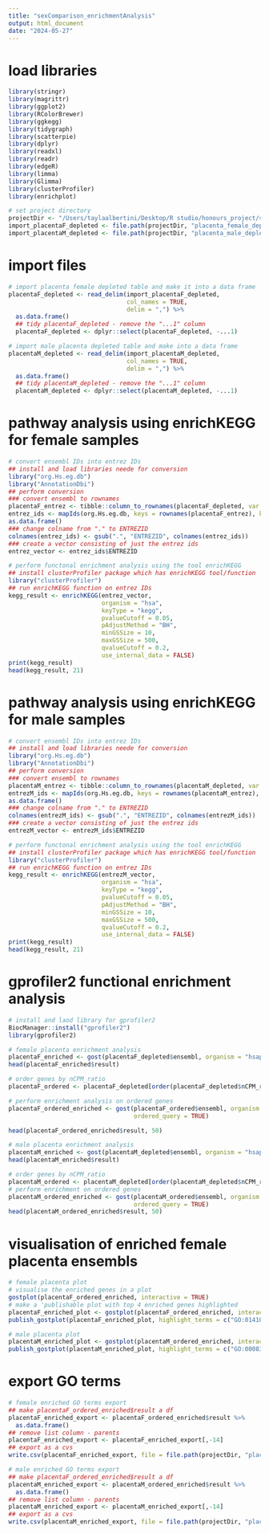 ```yaml
---
title: "sexComparison_enrichmentAnalysis"
output: html_document
date: "2024-05-27"
---
```


# load libraries
```r
library(stringr)
library(magrittr)
library(ggplot2)
library(RColorBrewer)
library(ggkegg)
library(tidygraph)
library(scatterpie)
library(dplyr)
library(readxl)
library(readr)
library(edgeR)
library(limma)
library(Glimma)
library(clusterProfiler)
library(enrichplot)

# set project directory
projectDir <- "/Users/taylaalbertini/Desktop/R studio/honours_project/sexSpecific_comparison/rawData"
import_placentaF_depleted <- file.path(projectDir, "placenta_female_depleted_annotated.csv")
import_placentaM_depleted <- file.path(projectDir, "placenta_male_depleted_annotated.csv")
```

# import files
```r
# import placenta female depleted table and make it into a data frame
placentaF_depleted <- read_delim(import_placentaF_depleted,
                                 col_names = TRUE,
                                 delim = ",") %>%
  as.data.frame() 
  ## tidy placentaF_depleted - remove the "...1" column
  placentaF_depleted <- dplyr::select(placentaF_depleted, -...1)

# import male placenta depleted table and make into a data frame
placentaM_depleted <- read_delim(import_placentaM_depleted,
                                 col_names = TRUE,
                                 delim = ",") %>%
  as.data.frame()
  ## tidy placentaM_depleted - remove the "...1" column
  placentaM_depleted <- dplyr::select(placentaM_depleted, -...1)
```

# pathway analysis using enrichKEGG for female samples
```r
# convert ensembl IDs into entrez IDs
## install and load libraries neede for conversion
library("org.Hs.eg.db")
library("AnnotationDbi")
## perform conversion
### convert ensembl to rownames
placentaF_entrez <- tibble::column_to_rownames(placentaF_depleted, var = "ensembl")
entrez_ids <- mapIds(org.Hs.eg.db, keys = rownames(placentaF_entrez), keytype="ENSEMBL", column = "ENTREZID") %>%
as.data.frame()
### change colname from "." to ENTREZID
colnames(entrez_ids) <- gsub(".", "ENTREZID", colnames(entrez_ids))
### create a vector consisting of just the entrez ids
entrez_vector <- entrez_ids$ENTREZID

# perform functonal enrichment analysis using the tool enrichKEGG
## install clusterProfiler package which has enrichKEGG tool/function
library("clusterProfiler")
## run enrichKEGG function on entrez IDs
kegg_result <- enrichKEGG(entrez_vector, 
                          organism = "hsa",
                          keyType = "kegg", 
                          pvalueCutoff = 0.05, 
                          pAdjustMethod = "BH",
                          minGSSize = 10, 
                          maxGSSize = 500, 
                          qvalueCutoff = 0.2, 
                          use_internal_data = FALSE)
print(kegg_result)
head(kegg_result, 21)
```

# pathway analysis using enrichKEGG for male samples
```r
# convert ensembl IDs into entrez IDs
## install and load libraries neede for conversion
library("org.Hs.eg.db")
library("AnnotationDbi")
## perform conversion
### convert ensembl to rownames
placentaM_entrez <- tibble::column_to_rownames(placentaM_depleted, var = "ensembl")
entrezM_ids <- mapIds(org.Hs.eg.db, keys = rownames(placentaM_entrez), keytype="ENSEMBL", column = "ENTREZID") %>%
as.data.frame()
### change colname from "." to ENTREZID
colnames(entrezM_ids) <- gsub(".", "ENTREZID", colnames(entrezM_ids))
### create a vector consisting of just the entrez ids
entrezM_vector <- entrezM_ids$ENTREZID

# perform functonal enrichment analysis using the tool enrichKEGG
## install clusterProfiler package which has enrichKEGG tool/function
library("clusterProfiler")
## run enrichKEGG function on entrez IDs
kegg_result <- enrichKEGG(entrezM_vector, 
                          organism = "hsa",
                          keyType = "kegg", 
                          pvalueCutoff = 0.05, 
                          pAdjustMethod = "BH",
                          minGSSize = 10, 
                          maxGSSize = 500, 
                          qvalueCutoff = 0.2, 
                          use_internal_data = FALSE)
print(kegg_result)
head(kegg_result, 21)
```

# gprofiler2 functional enrichment analysis
```r
# install and laod library for gprofiler2
BiocManager::install("gprofiler2")
library(gprofiler2)

# female placenta enrichment analysis
placentaF_enriched <- gost(placentaF_depleted$ensembl, organism = "hsapiens")
head(placentaF_enriched$result)

# order genes by nCPM_ratio
placentaF_ordered <- placentaF_depleted[order(placentaF_depleted$nCPM_ratio_TMM, decreasing = TRUE),]

# perform enrichment analysis on ordered genes
placentaF_ordered_enriched <- gost(placentaF_ordered$ensembl, organism = "hsapiens",
                                   ordered_query = TRUE)

head(placentaF_ordered_enriched$result, 50)

# male placenta enrichment analysis
placentaM_enriched <- gost(placentaM_depleted$ensembl, organism = "hsapiens")
head(placentaM_enriched$result)

# order genes by nCPM_ratio
placentaM_ordered <- placentaM_depleted[order(placentaM_depleted$nCPM_ratio_TMM, decreasing = TRUE),]
# perform enrichment on ordered genes
placentaM_ordered_enriched <- gost(placentaM_ordered$ensembl, organism = "hsapiens",
                                   ordered_query = TRUE)
head(placentaM_ordered_enriched$result, 50)
```

# visualisation of enriched female placenta ensembls
```r
# female placenta plot
# visualise the enriched genes in a plot
gostplot(placentaF_ordered_enriched, interactive = TRUE)
# make a 'publishable plot with top 4 enriched genes highlighted
placentaF_enriched_plot <- gostplot(placentaF_ordered_enriched, interactive = FALSE)
publish_gostplot(placentaF_enriched_plot, highlight_terms = c("GO:0141052", "GO:0032452", "GO:0140457", "GO:0032451"))

# male placenta plot
placentaM_enriched_plot <- gostplot(placentaM_ordered_enriched, interactive = FALSE)
publish_gostplot(placentaM_enriched_plot, highlight_terms = c("GO:0008397", "GO:0033778", "GO:0007155", "GO:0033779"))
```

# export GO terms
```r
# female enriched GO terms export
## make placentaF_ordered_enriched$result a df
placentaF_enriched_export <- placentaF_ordered_enriched$result %>%
  as.data.frame()
## remove list column - parents
placentaF_enriched_export <- placentaF_enriched_export[,-14]
## export as a cvs
write.csv(placentaF_enriched_export, file = file.path(projectDir, "placentaF_sexComparison_enrichedPathways.csv"))

# male enriched GO terms export
## make placentaF_ordered_enriched$result a df
placentaM_enriched_export <- placentaM_ordered_enriched$result %>%
  as.data.frame()
## remove list column - parents
placentaM_enriched_export <- placentaM_enriched_export[,-14]
## export as a cvs
write.csv(placentaM_enriched_export, file = file.path(projectDir, "placentaM_sexComparison_enrichedPathways.csv"))
```
